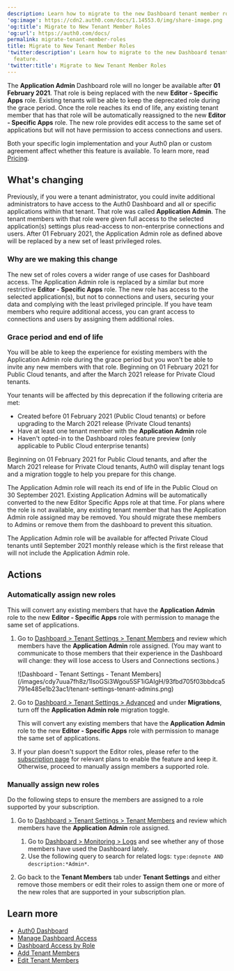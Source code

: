 ```yaml
---
description: Learn how to migrate to the new Dashboard tenant member roles feature.
'og:image': https://cdn2.auth0.com/docs/1.14553.0/img/share-image.png
'og:title': Migrate to New Tenant Member Roles
'og:url': https://auth0.com/docs/
permalink: migrate-tenant-member-roles
title: Migrate to New Tenant Member Roles
'twitter:description': Learn how to migrate to the new Dashboard tenant member roles
  feature.
'twitter:title': Migrate to New Tenant Member Roles
---
```

The **Application Admin** Dashboard role will no longer be available after **01 February 2021**. That role is being replaced with the new **Editor - Specific Apps** role. Existing tenants will be able to keep the deprecated role during the grace period. Once the role reaches its end of life, any existing tenant member that has that role will be automatically reassigned to the new **Editor - Specific Apps** role. The new role provides edit access to the same set of applications but will not have permission to access connections and users.

<Card title="Availability varies by Auth0 plan">

Both your specific login implementation and your Auth0 plan or custom agreement affect whether this feature is available. To learn more, read [Pricing](https://auth0.com/pricing).

</Card>

## What's changing

Previously, if you were a tenant administrator, you could invite additional administrators to have access to the <Tooltip tip="Auth0 Dashboard: Auth0's main product to configure your services." cta="View Glossary" href="/glossary?term=Auth0+Dashboard">Auth0 Dashboard</Tooltip> and all or specific applications within that tenant. That role was called **Application Admin**. The tenant members with that role were given full access to the selected application(s) settings plus read-access to non-enterprise connections and users. After 01 February 2021, the Application Admin role as defined above will be replaced by a new set of least privileged roles.

### Why are we making this change

The new set of roles covers a wider range of use cases for Dashboard access. The Application Admin role is replaced by a similar but more restrictive **Editor - Specific Apps** role. The new role has access to the selected application(s), but not to connections and users, securing your data and complying with the least privileged principle. If you have team members who require additional access, you can grant access to connections and users by assigning them additional roles.

### Grace period and end of life

You will be able to keep the experience for existing members with the Application Admin role during the grace period but you won't be able to invite any new members with that role. Beginning on 01 February 2021 for Public Cloud tenants, and after the March 2021 release for Private Cloud tenants.

Your tenants will be affected by this deprecation if the following criteria are met:

* Created before 01 February 2021 (Public Cloud tenants) or before upgrading to the March 2021 release (Private Cloud tenants)
* Have at least one tenant member with the **Application Admin** role
* Haven't opted-in to the Dashboard roles feature preview (only applicable to Public Cloud enterprise tenants)

Beginning on 01 February 2021 for Public Cloud tenants, and after the March 2021 release for Private Cloud tenants, Auth0 will display tenant logs and a migration toggle to help you prepare for this change.

The Application Admin role will reach its end of life in the Public Cloud on 30 September 2021. Existing Application Admins will be automatically converted to the new Editor Specific Apps role at that time. For plans where the role is not available, any existing tenant member that has the Application Admin role assigned may be removed. You should migrate these members to Admins or remove them from the dashboard to prevent this situation.

The Application Admin role will be available for affected Private Cloud tenants until September 2021 monthly release which is the first release that will not include the Application Admin role.

## Actions

### Automatically assign new roles

This will convert any existing members that have the **Application Admin** role to the new **Editor - Specific Apps** role with permission to manage the same set of applications.

1. Go to [Dashboard > Tenant Settings > Tenant Members](https://manage.auth0.com/#/tenant/admins) and review which members have the **Application Admin** role assigned. (You may want to communicate to those members that their experience in the Dashboard will change: they will lose access to Users and Connections sections.)

   <Frame>![Dashboard - Tenant Settings - Tenant Members](/images/cdy7uua7fh8z/1lsoGSi3Wgou5SF1iGAIgH/93fbd705f03bbdca5791e485e1b23ac1/tenant-settings-tenant-admins.png)</Frame>
2. Go to [Dashboard > Tenant Settings > Advanced](https://manage.auth0.com/#/tenant/advanced) and under **Migrations**, turn off the **Application Admin role** migration toggle.

   This will convert any existing members that have the **Application Admin** role to the new **Editor - Specific Apps** role with permission to manage the same set of applications.
3. If your plan doesn't support the Editor roles, please refer to the [subscription page](https://manage.auth0.com/#/tenant/billing/subscription) for relevant plans to enable the feature and keep it. Otherwise, proceed to manually assign members a supported role.

### Manually assign new roles

Do the following steps to ensure the members are assigned to a role supported by your subscription.

1. Go to [Dashboard > Tenant Settings > Tenant Members](https://manage.auth0.com/#/tenant/admins) and review which members have the **Application Admin** role assigned.

   1. Go to [Dashboard > Monitoring > Logs](https://manage.auth0.com/#/logs) and see whether any of those members have used the Dashboard lately.
   2. Use the following query to search for related logs: `type:depnote AND description:*Admin*`.
2. Go back to the **Tenant Members** tab under **Tenant Settings** and either remove those members or edit their roles to assign them one or more of the new roles that are supported in your subscription plan.

## Learn more

* [Auth0 Dashboard](/get-started/auth0-overview/dashboard)
* [Manage Dashboard Access](/get-started/manage-dashboard-access)
* [Dashboard Access by Role](/get-started/manage-dashboard-access/feature-access-by-role)
* [Add Tenant Members](/get-started/manage-dashboard-access/add-dashboard-users)
* [Edit Tenant Members](/get-started/manage-dashboard-access/edit-dashboard-users)